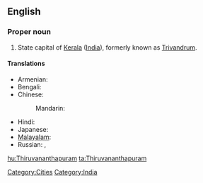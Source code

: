 ==English==
{{wikipedia}}

===Proper noun===
{{en-proper noun}}

# State capital of [[Kerala]] ([[India]]), formerly known as [[Trivandrum]].

====Translations====
{{trans-top|capital of Kerala, India}}
* Armenian: {{t-|hy|Տիրուվանանտապուրամ|tr=Tiruvanantapuram}}
* Bengali: {{t|bn|তিরুবনন্তপুরম|sc=Beng}}
* Chinese:
*: Mandarin: {{t|cmn|特里凡得琅|tr=Tèlǐfándeláng|sc=Hani}}
{{trans-mid}}
* Hindi: {{t|hi|तिरुअनन्तपुरम्|tr=tiru'anantapuram|xs=Hindi}}
* Japanese: {{t|ja|ティルヴァナンタプラム|tr=Tiruvanantapuramu}}
* [[Malayalam]]: {{t|ml|തിരുവനന്തപുരം|tr=Tiruvanŭntapuraṁ|sc=Mlym|xs=Malayalam}}
* Russian: {{t|ru|Тируванантапурам|m|tr=Tiruvanantapuram}},  {{t|ru|Тривандрум|m|tr=Trivandrum}}
{{trans-bottom}}

[[Category:Cities]]
[[Category:India]]

[[hu:Thiruvananthapuram]]
[[ta:Thiruvananthapuram]]